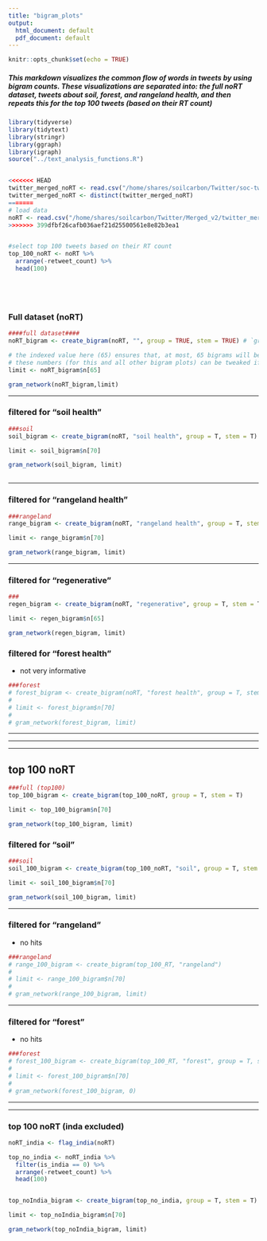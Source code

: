 ```yaml
---
title: "bigram_plots"
output:
  html_document: default
  pdf_document: default
---
```


```r
knitr::opts_chunk$set(echo = TRUE)
```

##### This markdown visualizes the common flow of words in tweets by using bigram counts. These visualizations are separated into: the full noRT dataset, tweets about soil, forest, and rangeland health, and then repeats this for the top 100 tweets (based on their RT count)

```r
library(tidyverse)
library(tidytext)
library(stringr)
library(ggraph)
library(igraph)
source("../text_analysis_functions.R")


<<<<<<< HEAD
twitter_merged_noRT <- read.csv("/home/shares/soilcarbon/Twitter/soc-twitter/twitter_merged_noRT.csv", stringsAsFactors = FALSE)
twitter_merged_noRT <- distinct(twitter_merged_noRT)
=======
# load data
noRT <- read.csv("/home/shares/soilcarbon/Twitter/Merged_v2/twitter_merged_noRT_v2.csv", stringsAsFactors = FALSE) 
>>>>>>> 399dfbf26cafb036aef21d25500561e8e82b3ea1


#select top 100 tweets based on their RT count
top_100_noRT <- noRT %>% 
  arrange(-retweet_count) %>% 
  head(100)






```


### Full dataset (noRT)

```r
####full dataset####
noRT_bigram <- create_bigram(noRT, "", group = TRUE, stem = TRUE) # `group = T` groups terms into umbrella terms

# the indexed value here (65) ensures that, at most, 65 bigrams will be included in the gram network plot. This number is somewhat arbitrary and was determined based on how cluttered/filled in the resulting graphs were.
# these numbers (for this and all other bigram plots) can be tweaked if you want to add/remove words from the plot -- setting the index to somehwere between 60-70 seems to work best though
limit <- noRT_bigram$n[65]

gram_network(noRT_bigram,limit)

```

  ***  
    
  
          
### filtered for "soil health"

```r
###soil
soil_bigram <- create_bigram(noRT, "soil health", group = T, stem = T)

limit <- soil_bigram$n[70]

gram_network(soil_bigram, limit)



```
  

  ***  
  
### filtered for "rangeland health"

```r
###rangeland
range_bigram <- create_bigram(noRT, "rangeland health", group = T, stem = T)

limit <- range_bigram$n[70]

gram_network(range_bigram, limit)
```
  
  ***  
    
    
### filtered for "regenerative"

```r
###
regen_bigram <- create_bigram(noRT, "regenerative", group = T, stem = T)

limit <- regen_bigram$n[65]

gram_network(regen_bigram, limit)
```
  
  
### filtered for "forest health"
- not very informative 
```r
###forest
# forest_bigram <- create_bigram(noRT, "forest health", group = T, stem = T)
# 
# limit <- forest_bigram$n[70]
# 
# gram_network(forest_bigram, limit)
```
  
    
    
***
***
***

## top 100 noRT  

```r
###full (top100)
top_100_bigram <- create_bigram(top_100_noRT, group = T, stem = T)

limit <- top_100_bigram$n[70]

gram_network(top_100_bigram, limit)
```
  
### filtered for "soil"

```r
###soil
soil_100_bigram <- create_bigram(top_100_noRT, "soil", group = T, stem = T)

limit <- soil_100_bigram$n[70]

gram_network(soil_100_bigram, limit)
```
  
  ***  
  
### filtered for "rangeland"
- no hits
```r
###rangeland
# range_100_bigram <- create_bigram(top_100_RT, "rangeland")
# 
# limit <- range_100_bigram$n[70]
# 
# gram_network(range_100_bigram, limit)
```
  
  ***  
  
### filtered for "forest"
- no hits
```r
###forest
# forest_100_bigram <- create_bigram(top_100_RT, "forest", group = T, stem = T)
# 
# limit <- forest_100_bigram$n[70]
# 
# gram_network(forest_100_bigram, 0)
```
  
  *** 
  ***  
  
### top 100 noRT (inda excluded)

```r
noRT_india <- flag_india(noRT)

top_no_india <- noRT_india %>% 
  filter(is_india == 0) %>% 
  arrange(-retweet_count) %>% 
  head(100)


top_noIndia_bigram <- create_bigram(top_no_india, group = T, stem = T)

limit <- top_noIndia_bigram$n[70]

gram_network(top_noIndia_bigram, limit)

```


















